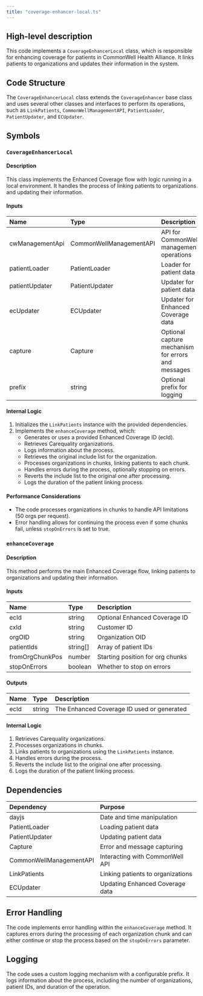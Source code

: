 ```yaml
---
title: "coverage-enhancer-local.ts"
---
```


## High-level description
This code implements a `CoverageEnhancerLocal` class, which is responsible for enhancing coverage for patients in CommonWell Health Alliance. It links patients to organizations and updates their information in the system.

## Code Structure
The `CoverageEnhancerLocal` class extends the `CoverageEnhancer` base class and uses several other classes and interfaces to perform its operations, such as `LinkPatients`, `CommonWellManagementAPI`, `PatientLoader`, `PatientUpdater`, and `ECUpdater`.

## Symbols

### `CoverageEnhancerLocal`
#### Description
This class implements the Enhanced Coverage flow with logic running in a local environment. It handles the process of linking patients to organizations and updating their information.

#### Inputs
| Name | Type | Description |
|:-----|:-----|:------------|
| cwManagementApi | CommonWellManagementAPI | API for CommonWell management operations |
| patientLoader | PatientLoader | Loader for patient data |
| patientUpdater | PatientUpdater | Updater for patient data |
| ecUpdater | ECUpdater | Updater for Enhanced Coverage data |
| capture | Capture | Optional capture mechanism for errors and messages |
| prefix | string | Optional prefix for logging |

#### Internal Logic
1. Initializes the `LinkPatients` instance with the provided dependencies.
2. Implements the `enhanceCoverage` method, which:
   - Generates or uses a provided Enhanced Coverage ID (ecId).
   - Retrieves Carequality organizations.
   - Logs information about the process.
   - Retrieves the original include list for the organization.
   - Processes organizations in chunks, linking patients to each chunk.
   - Handles errors during the process, optionally stopping on errors.
   - Reverts the include list to the original one after processing.
   - Logs the duration of the patient linking process.

#### Performance Considerations
- The code processes organizations in chunks to handle API limitations (50 orgs per request).
- Error handling allows for continuing the process even if some chunks fail, unless `stopOnErrors` is set to true.

### `enhanceCoverage`
#### Description
This method performs the main Enhanced Coverage flow, linking patients to organizations and updating their information.

#### Inputs
| Name | Type | Description |
|:-----|:-----|:------------|
| ecId | string | Optional Enhanced Coverage ID |
| cxId | string | Customer ID |
| orgOID | string | Organization OID |
| patientIds | string[] | Array of patient IDs |
| fromOrgChunkPos | number | Starting position for org chunks |
| stopOnErrors | boolean | Whether to stop on errors |

#### Outputs
| Name | Type | Description |
|:-----|:-----|:------------|
| ecId | string | The Enhanced Coverage ID used or generated |

#### Internal Logic
1. Retrieves Carequality organizations.
2. Processes organizations in chunks.
3. Links patients to organizations using the `LinkPatients` instance.
4. Handles errors during the process.
5. Reverts the include list to the original one after processing.
6. Logs the duration of the patient linking process.

## Dependencies
| Dependency | Purpose |
|:-----------|:--------|
| dayjs | Date and time manipulation |
| PatientLoader | Loading patient data |
| PatientUpdater | Updating patient data |
| Capture | Error and message capturing |
| CommonWellManagementAPI | Interacting with CommonWell API |
| LinkPatients | Linking patients to organizations |
| ECUpdater | Updating Enhanced Coverage data |

## Error Handling
The code implements error handling within the `enhanceCoverage` method. It captures errors during the processing of each organization chunk and can either continue or stop the process based on the `stopOnErrors` parameter.

## Logging
The code uses a custom logging mechanism with a configurable prefix. It logs information about the process, including the number of organizations, patient IDs, and duration of the operation.